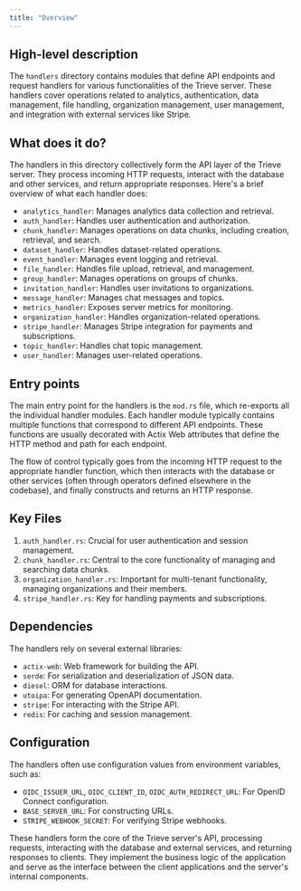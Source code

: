 ```yaml
---
title: "Overview"
---
```


## High-level description
The `handlers` directory contains modules that define API endpoints and request handlers for various functionalities of the Trieve server. These handlers cover operations related to analytics, authentication, data management, file handling, organization management, user management, and integration with external services like Stripe.

## What does it do?
The handlers in this directory collectively form the API layer of the Trieve server. They process incoming HTTP requests, interact with the database and other services, and return appropriate responses. Here's a brief overview of what each handler does:

- `analytics_handler`: Manages analytics data collection and retrieval.
- `auth_handler`: Handles user authentication and authorization.
- `chunk_handler`: Manages operations on data chunks, including creation, retrieval, and search.
- `dataset_handler`: Handles dataset-related operations.
- `event_handler`: Manages event logging and retrieval.
- `file_handler`: Handles file upload, retrieval, and management.
- `group_handler`: Manages operations on groups of chunks.
- `invitation_handler`: Handles user invitations to organizations.
- `message_handler`: Manages chat messages and topics.
- `metrics_handler`: Exposes server metrics for monitoring.
- `organization_handler`: Handles organization-related operations.
- `stripe_handler`: Manages Stripe integration for payments and subscriptions.
- `topic_handler`: Handles chat topic management.
- `user_handler`: Manages user-related operations.

## Entry points
The main entry point for the handlers is the `mod.rs` file, which re-exports all the individual handler modules. Each handler module typically contains multiple functions that correspond to different API endpoints. These functions are usually decorated with Actix Web attributes that define the HTTP method and path for each endpoint.

The flow of control typically goes from the incoming HTTP request to the appropriate handler function, which then interacts with the database or other services (often through operators defined elsewhere in the codebase), and finally constructs and returns an HTTP response.

## Key Files
1. `auth_handler.rs`: Crucial for user authentication and session management.
2. `chunk_handler.rs`: Central to the core functionality of managing and searching data chunks.
3. `organization_handler.rs`: Important for multi-tenant functionality, managing organizations and their members.
4. `stripe_handler.rs`: Key for handling payments and subscriptions.

## Dependencies
The handlers rely on several external libraries:
- `actix-web`: Web framework for building the API.
- `serde`: For serialization and deserialization of JSON data.
- `diesel`: ORM for database interactions.
- `utoipa`: For generating OpenAPI documentation.
- `stripe`: For interacting with the Stripe API.
- `redis`: For caching and session management.

## Configuration
The handlers often use configuration values from environment variables, such as:
- `OIDC_ISSUER_URL`, `OIDC_CLIENT_ID`, `OIDC_AUTH_REDIRECT_URL`: For OpenID Connect configuration.
- `BASE_SERVER_URL`: For constructing URLs.
- `STRIPE_WEBHOOK_SECRET`: For verifying Stripe webhooks.

These handlers form the core of the Trieve server's API, processing requests, interacting with the database and external services, and returning responses to clients. They implement the business logic of the application and serve as the interface between the client applications and the server's internal components.